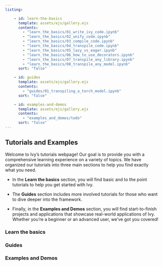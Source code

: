 ```yaml
---
listing:

    - id: learn-the-basics
      template: assets/ejs/gallery.ejs
      contents:
        - "learn_the_basics/01_write_ivy_code.ipynb"
        - "learn_the_basics/02_unify_code.ipynb"
        - "learn_the_basics/03_compile_code.ipynb"
        - "learn_the_basics/04_transpile_code.ipynb"
        - "learn_the_basics/05_lazy_vs_eager.ipynb"
        - "learn_the_basics/06_how_to_use_decorators.ipynb"
        - "learn_the_basics/07_transpile_any_library.ipynb"
        - "learn_the_basics/08_transpile_any_model.ipynb"
      sort: "false"

    - id: guides
      template: assets/ejs/gallery.ejs
      contents:
        - "guides/01_transpiling_a_torch_model.ipynb"
      sort: "false"

    - id: examples-and-demos
      template: assets/ejs/gallery.ejs
      contents:
        - "examples_and_demos/todo"
      sort: "false"
---
```


## Tutorials and Examples

Welcome to Ivy's tutorials webpage! Our goal is to provide you with a comprehensive learning experience on a variety of topics. We have organized our tutorials into three main sections to help you find exactly what you need. 

- In the **Learn the basics** section, you will find basic and to the point tutorials to help you get started with Ivy.

- The **Guides** section includes more involved tutorials for those who want to dive deeper into the framework. 

- Finally, in the **Examples and Demos** section, you will find start-to-finish projects and applications that showcase real-world applications of Ivy. Whether you're a beginner or an advanced user, we've got you covered!

### Learn the basics
:::{#learn-the-basics}
:::

### Guides 
:::{#guides}
:::

### Examples and Demos
:::{#examples-and-demos}
:::

